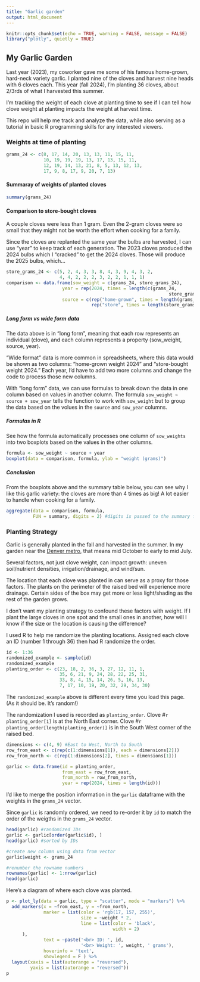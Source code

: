 ```yaml
---
title: "Garlic garden"
output: html_document
---
```


```r
knitr::opts_chunk$set(echo = TRUE, warning = FALSE, message = FALSE)
library("plotly", quietly = TRUE)
```

## My Garlic Garden

Last year (2023), my coworker gave me some of his famous home-grown, hard-neck variety garlic. I planted nine of the cloves and harvest nine heads with 6 cloves each. This year (fall 2024), I'm planting 36 cloves, about 2/3rds of what I harvested this summer.

I'm tracking the weight of each clove at planting time to see if I can tell how clove weight at planting impacts the weight at harvest time. 

This repo will help me track and analyze the data, while also serving as a tutorial in basic R programming skills for any interested viewers.

### Weights at time of planting
```r
grams_24 <- c(8, 17, 14, 20, 13, 13, 11, 15, 11,
              10, 19, 19, 19, 13, 17, 13, 15, 11,
              12, 19, 14, 13, 21, 8, 5, 13, 12, 13,
              17, 9, 8, 17, 9, 20, 7, 13)
```


#### Summaray of weights of planted cloves
``` r
summary(grams_24)
```


#### Comparison to store-bought cloves
A couple cloves were less than 1 gram. Even the 2-gram cloves were so small that they might not be worth the effort when cooking for a family.

Since the cloves are replanted the same year the bulbs are harvested, I can use "year" to keep track of each generation. The 2023 cloves produced the 2024 bulbs which I "cracked" to get the 2024 cloves. Those will produce the 2025 bulbs, which... 

``` r
store_grams_24 <- c(5, 2, 4, 3, 3, 8, 4, 3, 9, 4, 3, 2,
                    4, 4, 2, 2, 2, 3, 2, 2, 1, 1, 1)
comparison <- data.frame(sow_weight = c(grams_24, store_grams_24),
                     year = rep(2024, times = length(c(grams_24,
                                                             store_grams_24))),
                     source = c(rep("home-grown", times = length(grams_24)),
                                rep("store", times = length(store_grams_24))))
```

##### Long form vs wide form data
The data above is in "long form", meaning that each row represents an individual (clove), and each column represents a property (sow_weight, source, year). 

"Wide format" data is more common in spreadsheets, where this data would be shown as two columns: "home-grown weight 2024" and "store-bought weight 2024." Each year, I'd have to add two more columns and change the code to process those new columns. 

With "long form" data, we can use formulas to break down the data in one column based on values in another column. The formula `sow_weight ~ source + sow_year` tells the function to work with `sow_weight` but to group the data based on the volues in the `source` and `sow_year` columns. 



##### Formulas in R
See how the formula automatically processes one column of `sow_weights` into two boxplots based on the values in the other columns.
``` r
formula <- sow_weight ~ source + year
boxplot(data = comparison, formula, ylab = "weight (grams)")
```

##### Conclusion
From the boxplots above and the summary table below, you can see why I like this garlic variety: the cloves are more than 4 times as big! A lot easier to handle when cooking for a family. 
``` r
aggregate(data = comparison, formula,
          FUN = summary, digits = 2) #digits is passed to the summary function
```


### Planting Strategy
Garlic is generally planted in the fall and harvested in the summer. In my garden near the [Denver metro](https://dug.org/how-to-grow-garlic/#:~:text=On%20the%20High%20Plains%2C%20depending,The%20stalk%20will%20break.), that means mid October to early to mid July. 

Several factors, not just clove weight, can impact growth: uneven soil/nutrient densities, irrigation/drainage, and wind/sun. 

The location that each clove was planted in can serve as a proxy for those factors. The plants on the perimeter of the raised bed will experience more drainage. Certain sides of the box may get more or less light/shading as the rest of the garden grows.

I don't want my planting strategy to confound these factors with weight. If I plant the large cloves in one spot and the small ones in another, how will I know if the size or the location is causing the difference?

I used R to help me randomize the planting locations. Assigned each clove an ID (number 1 through 36) then had R randomize the order.



``` r
id <- 1:36
randomized_example <- sample(id)
randomized_example
planting_order <- c(23, 18, 2, 36, 3, 27, 12, 11, 1,
                    35, 6, 21, 9, 24, 28, 22, 25, 31,
                    33, 8, 4, 15, 14, 26, 5, 16, 13,
                    7, 17, 10, 19, 20, 32, 29, 34, 30)
```



The `randomized_example` above is different every time you load this page. (As it should be. It's random!) 

The randomization I used is recorded as `planting_order`. Clove #`r planting_order[1]` is at the North East corner. Clove #`r planting_order[length(planting_order)]` is in the South West corner of the raised bed.

``` r
dimensions <- c(4, 9) #East to West, North to South
row_from_east <- c(rep(c(1:dimensions[1]), each = dimensions[2]))
row_from_north <- c(rep(1:dimensions[2], times = dimensions[1]))

garlic <- data.frame(id = planting_order,
                     from_east = row_from_east,
                     from_north = row_from_north,
                     year = rep(2024, times = length(id)))
```

I'd like to merge the position information in the `garlic` dataframe with the weights in the `grams_24` vector.

Since `garlic` is randomly ordered, we need to re-order it by `id` to match the order of the weigths in the `grams_24` vector.

``` r
head(garlic) #randomized IDs
garlic <- garlic[order(garlic$id), ]
head(garlic) #sorted by IDs

#create new column using data from vector
garlic$weight <- grams_24

#renumber the rowname numbers
rownames(garlic) <- 1:nrow(garlic)
head(garlic)
```

Here's a diagram of where each clove was planted.
``` r
p <- plot_ly(data = garlic, type = "scatter", mode = "markers") %>%
  add_markers(x = ~from_east, y = ~from_north,
              marker = list(color = 'rgb(17, 157, 255)',
                            size = ~weight * 2,
                            line = list(color = 'black',
                                        width = 2)
      ),
              text = ~paste('<br> ID: ', id,
                            '<br> Weight: ', weight, ' grams'),
              hoverinfo = 'text',
              showlegend = F ) %>%
  layout(xaxis = list(autorange = "reversed"),
         yaxis = list(autorange = "reversed"))
p
```






